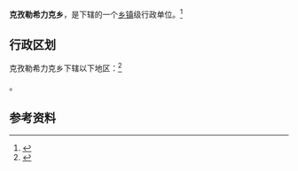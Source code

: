{{中国乡级行政区|65/43/22/203/000}}

'''克孜勒希力克乡'''，是{{PRC admin/fullname|65/43/22/203/000|3}}下辖的一个[[乡镇|乡镇]]级行政单位。<ref>{{PRC admin/ref sgc|{{PRC admin/parent|65/43/22/203/000}}}}</ref>

== 行政区划 ==

克孜勒希力克乡下辖以下地区：<ref>{{PRC admin/ref sgc|65/43/22/203/000}}</ref>

{{PRC admin/children|65/43/22/203/000}}。

== 参考资料 ==

{{reflist}}

{{行政区划小作品}}
{{PRC admin/navcat|65/43/22/203/000}}